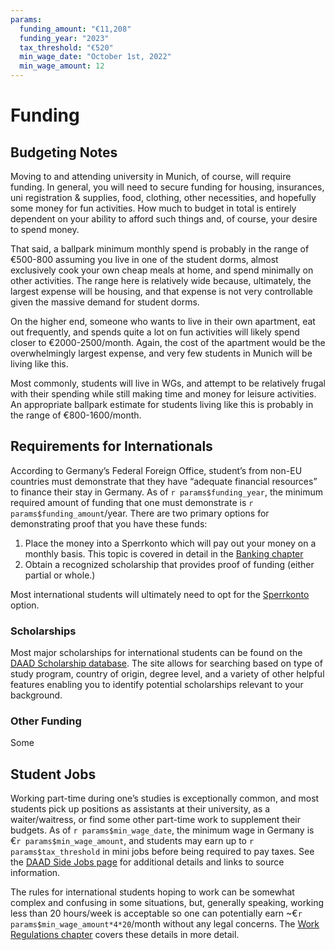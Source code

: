 ```yaml
---
params:
  funding_amount: "€11,208"
  funding_year: "2023"
  tax_threshold: "€520"
  min_wage_date: "October 1st, 2022"
  min_wage_amount: 12
---
```

# Funding {#chapter-funding}

## Budgeting Notes

Moving to and attending university in Munich, of course, will require funding. In general, you will need to secure funding for housing, insurances, uni registration & supplies, food, clothing, other necessities, and hopefully some money for fun activities. How much to budget in total is entirely dependent on your ability to afford such things and, of course, your desire to spend money.

That said, a ballpark minimum monthly spend is probably in the range of €500-800 assuming you live in one of the student dorms, almost exclusively cook your own cheap meals at home, and spend minimally on other activities. The range here is relatively wide because, ultimately, the largest expense will be housing, and that expense is not very controllable given the massive demand for student dorms.

On the higher end, someone who wants to live in their own apartment, eat out frequently, and spends quite a lot on fun activities will likely spend closer to €2000-2500/month. Again, the cost of the apartment would be the overwhelmingly largest expense, and very few students in Munich will be living like this.

Most commonly, students will live in WGs, and attempt to be relatively frugal with their spending while still making time and money for leisure activities. An appropriate ballpark estimate for students living like this is probably in the range of €800-1600/month.

## Requirements for Internationals

According to Germany's Federal Foreign Office, student's from non-EU countries must demonstrate that they have "adequate financial resources" to finance their stay in Germany. As of `r params$funding_year`, the minimum required amount of funding that one must demonstrate is `r params$funding_amount`/year. There are two primary options for demonstrating proof that you have these funds:

1. Place the money into a Sperrkonto which will pay out your money on a monthly basis. This topic is covered in detail in the [Banking chapter](#banking-sperrkonto)
2. Obtain a recognized scholarship that provides proof of funding (either partial or whole.)

Most international students will ultimately need to opt for the [Sperrkonto](#banking-sperrkonto) option.


### Scholarships {#funding-scholarships}

Most major scholarships for international students can be found on the [DAAD Scholarship database](https://www.daad.de/en/study-and-research-in-germany/scholarships/). The site allows for searching based on type of study program, country of origin, degree level, and a variety of other helpful features enabling you to identify potential scholarships relevant to your background.

### Other Funding {#funding-other}

Some 

## Student Jobs

Working part-time during one's studies is exceptionally common, and most students pick up positions as assistants at their university, as a waiter/waitress, or find some other part-time work to supplement their budgets. As of `r params$min_wage_date`, the minimum wage in Germany is €`r params$min_wage_amount`, and students may earn up to `r params$tax_threshold` in mini jobs before being required to pay taxes. See the [DAAD Side Jobs page](https://www.daad.de/en/study-and-research-in-germany/first-steps-germany/side-jobs/) for additional details and links to source information. 

The rules for international students hoping to work can be somewhat complex and confusing in some situations, but, generally speaking, working less than 20 hours/week is acceptable so one can potentially earn ~€`r params$min_wage_amount*4*20`/month without any legal concerns. The [Work Regulations chapter](#chapter-work-regulations) covers these details in more detail.



